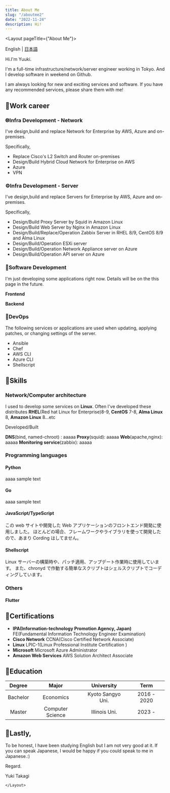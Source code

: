 ```yaml
---
title: About Me
slug: "/aboutme2"
date: "2022-11-24"
description: Hi!
---
```



<Layout pageTitle={"About Me"}>

English | [日本語](./about/index_ja.mdx)

Hi.I'm Yuuki.

I'm a full-time infrastructure/network/server engineer working in Tokyo.
And I develop software in weekend on Github.

I am always looking for new and exciting services and software.
If you have any recommended services, please share them with me!

## 📎Work career

### 🌐Infra Development - Network

I've design,build and replace Network for Enterprise by AWS, Azure and on-premises.

Specifically,

- Replace Cisco's L2 Switch and Router on-premises
- Design/Build Hybrid Cloud Network for Enterprise on AWS
- Azure
- VPN

### ⚙️Infra Development - Server

I've design,build and replace Servers for Enterprise by AWS, Azure and on-premises.

Specifically,

- Design/Build Proxy Server by Squid in Amazon Linux
- Design/Build Web Server by Nginx in Amazon Linux
- Design/Build/Replace/Operation Zabbix Server in RHEL 8/9, CentOS 8/9 and Alma Linux
- Design/Build/Operation ESXi server
- Design/Build/Operation Network Appliance server on Azure
- Design/Build/Operation API server on Azure

### 🚀Software Development

I'm just developing some applications right now.
Details will be on the this page in the future.

**Frontend**

**Backend**

### 🔄DevOps

The following services or applications are used when updating, applying patches, or changing settings of the server.

- Ansible
- Chef
- AWS CLI
- Azure CLI
- Shellscript

## 📎Skills

### Network/Computer architecture

I used to develop some services on **Linux**.
Often I've developed these distributes **RHEL**(Red hat Linux for Enterprise)8-9, **CentOS** 7-8, **Alma Linux** 8, **Amazon Linux** 8...etc

Developed/Built

**DNS**(bind, named-chroot) : aaaaa
**Proxy**(squid): aaaaa
**Web**(apache,nginx): aaaaa
**Monitoring service**(zabbix): aaaaa

### Programming languages

#### Python

aaaa sample text

#### Go

aaaa sample text

#### JavaScript/TypeScript

この web サイトや開発した Web アプリケーションのフロントエンド開発に使用しました。
ほとんどの場合、フレームワークやライブラリを使って開発したので、あまり Cording はしてません。

#### Shellscript

Linux サーバーの構築時や、パッチ適用、アップデート作業時に使用しています。
また、chronyd で作動する簡単なスクリプトはシェルスクリプトでコーディングしています。

### Others

#### Flutter

## 📎Certifications

- **IPA(Information-technology Promotion Agency, Japan)**
  FE(Fundamental Information Technology Engineer Examination)
- **Cisco Network**
  CCNA(Cisco Certified Network Associate)
- **Linux**
  LPIC-1(Linux Professional Institute Certification )
- **Microsoft**
  Microsoft Azure Administrator
- **Amazon Web Services**
  AWS Solution Architect Associate

## 📎Education

|  Degree  |      Major       |    University     |    Term     |
| :------: | :--------------: | :---------------: | :---------: |
| Bachelor |    Economics     | Kyoto Sangyo Uni. | 2016 - 2020 |
|  Master  | Computer Science |   Illinois Uni.   |   2023 -    |

## 📎Lastly,

To be honest, I have been studying English but I am not very good at it.
If you can speak Japanese, I would be happy if you could speak to me in Japanese.:)

Regard.

Yuki Takagi

    </Layout>

